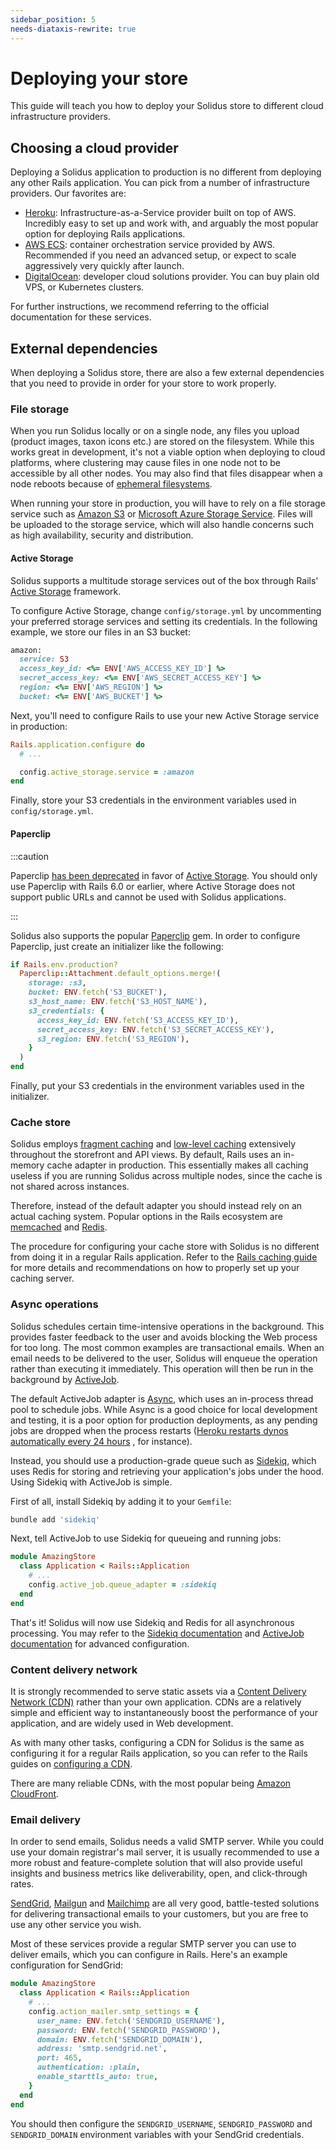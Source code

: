 ```yaml
---
sidebar_position: 5
needs-diataxis-rewrite: true
---
```


# Deploying your store

This guide will teach you how to deploy your Solidus store to different cloud infrastructure
providers.

## Choosing a cloud provider

Deploying a Solidus application to production is no different from deploying any other Rails
application. You can pick from a number of infrastructure providers. Our favorites are:

* [Heroku](https://heroku.com/): Infrastructure-as-a-Service provider built on top of AWS.
Incredibly easy to set up and work with, and arguably the most popular option for deploying Rails
applications.
* [AWS ECS](https://aws.amazon.com/ecs/): container orchestration service provided by AWS.
Recommended if you need an advanced setup, or expect to scale aggressively very quickly after
launch.
* [DigitalOcean](https://digitalocean.com): developer cloud solutions provider. You can buy plain
old VPS, or Kubernetes clusters.

For further instructions, we recommend referring to the official documentation for these services.

## External dependencies

When deploying a Solidus store, there are also a few external dependencies that you need to provide
in order for your store to work properly.

### File storage

When you run Solidus locally or on a single node, any files you upload \(product images, taxon icons
etc.\) are stored on the filesystem. While this works great in development, it's not a viable option
when deploying to cloud platforms, where clustering may cause files in one node not to be accessible
by all other nodes. You may also find that files disappear when a node reboots because
of [ephemeral filesystems](https://devcenter.heroku.com/articles/dynos#ephemeral-filesystem).

When running your store in production, you will have to rely on a file storage service such
as [Amazon S3](https://aws.amazon.com/s3/)
or [Microsoft Azure Storage Service](https://azure.microsoft.com/en-us/services/storage/). Files
will be uploaded to the storage service, which will also handle concerns such as high availability,
security and distribution.

#### Active Storage

Solidus supports a multitude storage services out of the box through
Rails' [Active Storage](https://edgeguides.rubyonrails.org/active_storage_overview.html) framework.

To configure Active Storage, change `config/storage.yml` by uncommenting your preferred storage
services and setting its credentials. In the following example, we store our files in an S3 bucket:

```ruby title="config/storage.yml"
amazon:
  service: S3
  access_key_id: <%= ENV['AWS_ACCESS_KEY_ID'] %>
  secret_access_key: <%= ENV['AWS_SECRET_ACCESS_KEY'] %>
  region: <%= ENV['AWS_REGION'] %>
  bucket: <%= ENV['AWS_BUCKET'] %>
```

Next, you'll need to configure Rails to use your new Active Storage service in production:

```ruby title="config/environment/production.rb"
Rails.application.configure do
  # ...

  config.active_storage.service = :amazon
end
```

Finally, store your S3 credentials in the environment variables used in `config/storage.yml`.

#### Paperclip

:::caution

Paperclip [has been deprecated](https://github.com/thoughtbot/paperclip#deprecated) in favor
of [Active Storage](https://guides.rubyonrails.org/active_storage_overview.html). You should only
use Paperclip with Rails 6.0 or earlier, where Active Storage does not support public URLs and
cannot be used with Solidus applications.

:::

Solidus also supports the popular [Paperclip](https://github.com/thoughtbot/paperclip) gem. In order
to configure Paperclip, just create an initializer like the following:

```ruby title="config/initializers/paperclip.rb"
if Rails.env.production?
  Paperclip::Attachment.default_options.merge!(
    storage: :s3,
    bucket: ENV.fetch('S3_BUCKET'),
    s3_host_name: ENV.fetch('S3_HOST_NAME'),
    s3_credentials: {
      access_key_id: ENV.fetch('S3_ACCESS_KEY_ID'),
      secret_access_key: ENV.fetch('S3_SECRET_ACCESS_KEY'),
      s3_region: ENV.fetch('S3_REGION'),
    }
  )
end
```

Finally, put your S3 credentials in the environment variables used in the initializer.

### Cache store

Solidus
employs [fragment caching](https://guides.rubyonrails.org/caching_with_rails.html#fragment-caching)
and [low-level caching](https://guides.rubyonrails.org/caching_with_rails.html#low-level-caching)
extensively throughout the storefront and API views. By default, Rails uses an in-memory cache
adapter in production. This essentially makes all caching useless if you are running Solidus across
multiple nodes, since the cache is not shared across instances.

Therefore, instead of the default adapter you should instead rely on an actual caching system.
Popular options in the Rails ecosystem are [memcached](https://memcached.org/)
and [Redis](https://redis.io/).

The procedure for configuring your cache store with Solidus is no different from doing it in a
regular Rails application. Refer to
the [Rails caching guide](https://guides.rubyonrails.org/caching_with_rails.html#activesupport-cache-memcachestore)
for more details and recommendations on how to properly set up your caching server.

### Async operations

Solidus schedules certain time-intensive operations in the background. This provides faster feedback
to the user and avoids blocking the Web process for too long. The most common examples are
transactional emails. When an email needs to be delivered to the user, Solidus will enqueue the
operation rather than executing it immediately. This operation will then be run in the background
by [ActiveJob](https://guides.rubyonrails.org/active_job_basics.html).

The default ActiveJob adapter
is [Async](https://api.rubyonrails.org/classes/ActiveJob/QueueAdapters/AsyncAdapter.html), which
uses an in-process thread pool to schedule jobs. While Async is a good choice for local development
and testing, it is a poor option for production deployments, as any pending jobs are dropped when
the process restarts
\([Heroku restarts dynos automatically every 24 hours](https://devcenter.heroku.com/articles/dynos#automatic-dyno-restarts)
, for instance\).

Instead, you should use a production-grade queue such
as [Sidekiq](https://github.com/mperham/sidekiq), which uses Redis for storing and retrieving your
application's jobs under the hood. Using Sidekiq with ActiveJob is simple.

First of all, install Sidekiq by adding it to your `Gemfile`:

```bash
bundle add 'sidekiq'
```

Next, tell ActiveJob to use Sidekiq for queueing and running jobs:

```ruby title="config/application.rb"
module AmazingStore
  class Application < Rails::Application
    # ...
    config.active_job.queue_adapter = :sidekiq
  end
end
```

That's it! Solidus will now use Sidekiq and Redis for all asynchronous processing. You may refer to
the [Sidekiq documentation](https://github.com/mperham/sidekiq)
and [ActiveJob documentation](https://guides.rubyonrails.org/active_job_basics.html) for advanced
configuration.

### Content delivery network

It is strongly recommended to serve static assets via
a [Content Delivery Network \(CDN\)](https://it.wikipedia.org/wiki/Content_Delivery_Network) rather
than your own application. CDNs are a relatively simple and efficient way to instantaneously boost
the performance of your application, and are widely used in Web development.

As with many other tasks, configuring a CDN for Solidus is the same as configuring it for a regular
Rails application, so you can refer to the Rails guides
on [configuring a CDN](https://guides.rubyonrails.org/asset_pipeline.html#cdns).

There are many reliable CDNs, with the most popular
being [Amazon CloudFront](https://aws.amazon.com/cloudfront/).

### Email delivery

In order to send emails, Solidus needs a valid SMTP server. While you could use your domain
registrar's mail server, it is usually recommended to use a more robust and feature-complete
solution that will also provide useful insights and business metrics like deliverability, open, and
click-through rates.

[SendGrid](https://sendgrid.com/), [Mailgun](https://www.mailgun.com/)
and [Mailchimp](https://mailchimp.com/features/transactional-email/) are all very good,
battle-tested solutions for delivering transactional emails to your customers, but you are free to
use any other service you wish.

Most of these services provide a regular SMTP server you can use to deliver emails, which you can
configure in Rails. Here's an example configuration for SendGrid:

```ruby title="config/application.rb"
module AmazingStore
  class Application < Rails::Application
    # ...
    config.action_mailer.smtp_settings = {
      user_name: ENV.fetch('SENDGRID_USERNAME'),
      password: ENV.fetch('SENDGRID_PASSWORD'),
      domain: ENV.fetch('SENDGRID_DOMAIN'),
      address: 'smtp.sendgrid.net',
      port: 465,
      authentication: :plain,
      enable_starttls_auto: true,
    }
  end
end
```

You should then configure the `SENDGRID_USERNAME`, `SENDGRID_PASSWORD` and `SENDGRID_DOMAIN`
environment variables with your SendGrid credentials.

